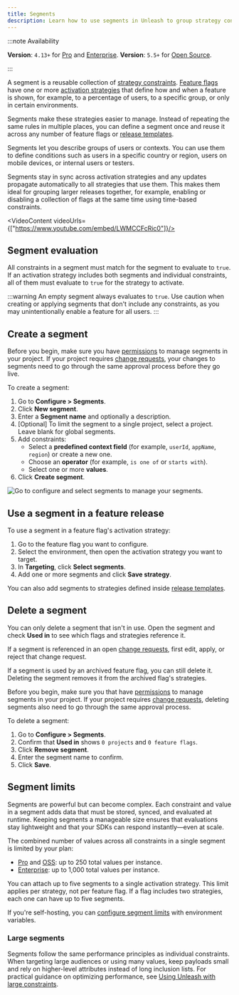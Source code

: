 ```yaml
---
title: Segments
description: Learn how to use segments in Unleash to group strategy constraints, target specific user contexts, and manage consistent rollout conditions across multiple feature flags and environments.
---
```



<SearchPriority level="high" />

:::note Availability

**Version**: `4.13+` for [Pro](/availability#plans) and [Enterprise](https://www.getunleash.io/pricing).
**Version**: `5.5+` for [Open Source](https://www.getunleash.io/pricing).

:::

A segment is a reusable collection of [strategy constraints](/reference/activation-strategies#constraints). [Feature flags](/reference/feature-toggles) have one or more [activation strategies](/reference/activation-strategies) that define how and when a feature is shown, for example, to a percentage of users, to a specific group, or only in certain environments.
 
Segments make these strategies easier to manage. Instead of repeating the same rules in multiple places, you can define a segment once and reuse it across any number of feature flags or [release templates](/reference/release-templates).

Segments let you describe groups of users or contexts. You can use them to define conditions such as users in a specific country or region, users on mobile devices, or internal users or testers.

Segments stay in sync across activation strategies and any updates propagate automatically to all strategies that use them. This makes them ideal for grouping larger releases together, for example, enabling or disabling a collection of flags at the same time using time-based constraints.

<VideoContent videoUrls={["https://www.youtube.com/embed/LWMCCFcRic0"]}/>

## Segment evaluation

All constraints in a segment must match for the segment to evaluate to `true`.
If an activation strategy includes both segments and individual constraints, all of them must evaluate to `true` for the strategy to activate.

:::warning
An empty segment always evaluates to `true`. Use caution when creating or applying segments that don't include any constraints, as you may unintentionally enable a feature for all users.
:::

## Create a segment

Before you begin, make sure you have [permissions](/reference/rbac) to manage segments in your project. If your project requires [change requests](/reference/change-requests#change-requests-for-segments), your changes to segments need to go through the same approval process before they go live.

To create a segment:

1. Go to **Configure > Segments**.
2. Click **New segment**.
3. Enter a **Segment name** and optionally a description.
4. [Optional] To limit the segment to a single project, select a project. Leave blank for global segments.
5. Add constraints:
   - Select a **predefined context field** (for example, `userId`, `appName`, `region`) or create a new one.
   - Choose an **operator** (for example, `is one of` or `starts with`).
   - Select one or more **values**.
7. Click **Create segment**.

![Go to configure and select segments to manage your segments.](/img/segments.png)

## Use a segment in a feature release

To use a segment in a feature flag's activation strategy:
1. Go to the feature flag you want to configure.
2. Select the environment, then open the activation strategy you want to target.
3. In **Targeting**, click **Select segments**.
4. Add one or more segments and click **Save strategy**.

You can also add segments to strategies defined inside [release templates](/reference/release-templates).

## Delete a segment

You can only delete a segment that isn't in use. Open the segment and check **Used in** to see which flags and strategies reference it.

If a segment is referenced in an open [change requests](/reference/change-requests), first edit, apply, or reject that change request.

If a segment is used by an archived feature flag, you can still delete it. Deleting the segment removes it from the archived flag's strategies.

Before you begin, make sure you that have [permissions](/reference/rbac) to manage segments in your project. If your project requires [change requests](/reference/change-requests#change-requests-for-segments), deleting segments also need to go through the same approval process.

To delete a segment:

1. Go to **Configure > Segments**.
2. Confirm that **Used in** shows `0 projects` and `0 feature flags`.
3. Click **Remove segment**.
4. Enter the segment name to confirm.
5. Click **Save**.

## Segment limits

Segments are powerful but can become complex. Each constraint and value in a segment adds data that must be stored, synced, and evaluated at runtime.
Keeping segments a manageable size ensures that evaluations stay lightweight and that your SDKs can respond instantly—even at scale.

The combined number of values across all constraints in a single segment is limited by your plan:

- [Pro](/availability#plans) and [OSS](/availability#plans): up to 250 total values per instance.
- [Enterprise](/availability#plans): up to 1,000 total values per instance.

You can attach up to five segments to a single activation strategy. This limit applies per strategy, not per feature flag.
If a flag includes two strategies, each one can have up to five segments.

If you're self-hosting, you can [configure segment limits](/reference/resource-limits) with environment variables.

### Large segments

Segments follow the same performance principles as individual constraints. When targeting large audiences or using many values, keep payloads small and rely on higher-level attributes instead of long inclusion lists.
For practical guidance on optimizing performance, see [Using Unleash with large constraints](../understanding-unleash/managing-constraints).